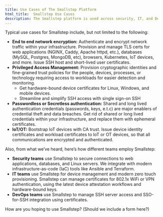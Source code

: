```yaml
---
title: Use Cases of The Smallstep Platform
html_title:  Smallstep Use Cases
description: The Smallstep platform is used across security, IT, and DevOps teams to enable end-to-end network encryption, priviledged access management, passwordless authentication, and much more.
---
```


Typical use cases for Smallstep include, but not limited to the following:

- **End to end network encryption:** Authenticate and encrypt network traffic within your infrastructure. Provision and manage TLS certs for web applications (NGINX, Caddy, Apache httpd, etc.), databases (MySQL, Postgres, MongoDB, etc), browsers, Kubernetes, IoT devices, and more. Issue SSH host and short-lived user certificates.
- **Privileged Access Management:** Provision cryptographic identities and fine-grained trust policies for the people, devices, processes, or technology requiring access to workloads for easier detection and monitoring.
    - Get hardware-bound device certificates for Linux, Windows, and mobile devices.
    - Streamline and simplify SSH access with single sign-on SSH
- **Passwordless or Secretless authentication:** Shared and long lived authentication credentials (passwords, keys, e.t.c) are major enablers of credential theft and data breaches. Get rid of shared or long lived credentials within your infrastructure, and replace them with ephemeral certificates.
- **IoT/OT:** Bootstrap IoT devices with CA trust. Issue device identity certificates and workload certificates to IoT or OT devices, so that all communications are encrypted and authenticated.

Also, from what we’ve heard, here’s how different teams employ Smallstep:

- **Security teams** use Smallstep to secure connections to web applications, databases, and Linux servers. We integrate with modern infrastructure-as-code (IaC) tools like Ansible and Terraform.
- **IT teams** use Smallstep for device management and modern zero touch provisioning. Smallstep can manage certificates for 802.1x WiFi or VPN authentication, using the latest device attestation workflows and hardware-bound keys.
- **DevOps teams** use Smallstep to manage SSH server access and SSO-for-SSH integration using certificates.

How are you hoping to use Smallstep?
(Should we include a form here?)
